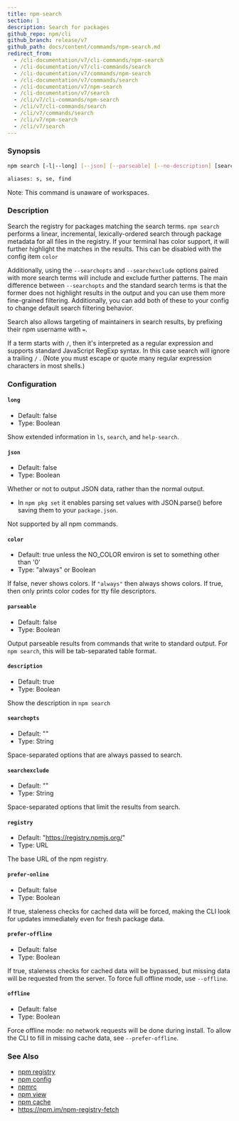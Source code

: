 ```yaml
---
title: npm-search
section: 1
description: Search for packages
github_repo: npm/cli
github_branch: release/v7
github_path: docs/content/commands/npm-search.md
redirect_from:
  - /cli-documentation/v7/cli-commands/npm-search
  - /cli-documentation/v7/cli-commands/search
  - /cli-documentation/v7/commands/npm-search
  - /cli-documentation/v7/commands/search
  - /cli-documentation/v7/npm-search
  - /cli-documentation/v7/search
  - /cli/v7/cli-commands/npm-search
  - /cli/v7/cli-commands/search
  - /cli/v7/commands/search
  - /cli/v7/npm-search
  - /cli/v7/search
---
```


### Synopsis

```bash
npm search [-l|--long] [--json] [--parseable] [--no-description] [search terms ...]

aliases: s, se, find
```

Note: This command is unaware of workspaces.

### Description

Search the registry for packages matching the search terms. `npm search` performs a linear, incremental, lexically-ordered search through package metadata for all files in the registry. If your terminal has color support, it will further highlight the matches in the results. This can be disabled with the config item `color`

Additionally, using the `--searchopts` and `--searchexclude` options paired with more search terms will include and exclude further patterns. The main difference between `--searchopts` and the standard search terms is that the former does not highlight results in the output and you can use them more fine-grained filtering. Additionally, you can add both of these to your config to change default search filtering behavior.

Search also allows targeting of maintainers in search results, by prefixing their npm username with `=`.

If a term starts with `/`, then it's interpreted as a regular expression and supports standard JavaScript RegExp syntax. In this case search will ignore a trailing `/` . (Note you must escape or quote many regular expression characters in most shells.)

### Configuration


#### `long`

- Default: false
- Type: Boolean

Show extended information in `ls`, `search`, and `help-search`.


#### `json`

- Default: false
- Type: Boolean

Whether or not to output JSON data, rather than the normal output.

- In `npm pkg set` it enables parsing set values with JSON.parse() before saving them to your `package.json`.

Not supported by all npm commands.


#### `color`

- Default: true unless the NO_COLOR environ is set to something other than '0'
- Type: "always" or Boolean

If false, never shows colors. If `"always"` then always shows colors. If true, then only prints color codes for tty file descriptors.


#### `parseable`

- Default: false
- Type: Boolean

Output parseable results from commands that write to standard output. For `npm search`, this will be tab-separated table format.


#### `description`

- Default: true
- Type: Boolean

Show the description in `npm search`


#### `searchopts`

- Default: ""
- Type: String

Space-separated options that are always passed to search.


#### `searchexclude`

- Default: ""
- Type: String

Space-separated options that limit the results from search.


#### `registry`

- Default: "https://registry.npmjs.org/"
- Type: URL

The base URL of the npm registry.


#### `prefer-online`

- Default: false
- Type: Boolean

If true, staleness checks for cached data will be forced, making the CLI look for updates immediately even for fresh package data.


#### `prefer-offline`

- Default: false
- Type: Boolean

If true, staleness checks for cached data will be bypassed, but missing data will be requested from the server. To force full offline mode, use `--offline`.


#### `offline`

- Default: false
- Type: Boolean

Force offline mode: no network requests will be done during install. To allow the CLI to fill in missing cache data, see `--prefer-offline`.



### See Also

- [npm registry](/cli/v7/using-npm/registry)
- [npm config](/cli/v7/commands/npm-config)
- [npmrc](/cli/v7/configuring-npm/npmrc)
- [npm view](/cli/v7/commands/npm-view)
- [npm cache](/cli/v7/commands/npm-cache)
- https://npm.im/npm-registry-fetch
